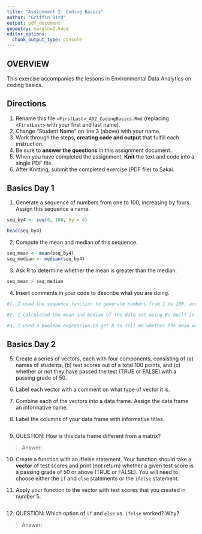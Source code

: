 ```yaml
---
title: "Assignment 2: Coding Basics"
author: "Griffin Bird"
output: pdf_document
geometry: margin=2.54cm
editor_options: 
  chunk_output_type: console
---
```


## OVERVIEW

This exercise accompanies the lessons in Environmental Data Analytics on coding basics.

## Directions

1.  Rename this file `<FirstLast>_A02_CodingBasics.Rmd` (replacing `<FirstLast>` with your first and last name).
2.  Change "Student Name" on line 3 (above) with your name.
3.  Work through the steps, **creating code and output** that fulfill each instruction.
4.  Be sure to **answer the questions** in this assignment document.
5.  When you have completed the assignment, **Knit** the text and code into a single PDF file.
6.  After Knitting, submit the completed exercise (PDF file) to Sakai.

## Basics Day 1

1.  Generate a sequence of numbers from one to 100, increasing by fours. Assign this sequence a name.

```r
seq_by4 <- seq(0, 100, by = 4)

head(seq_by4)
```

2.  Compute the mean and median of this sequence.

```r
seq_mean <- mean(seq_by4)
seq_median <- median(seq_by4)
```

3.  Ask R to determine whether the mean is greater than the median.

```r
seq_mean > seq_median
```

4.  Insert comments in your code to describe what you are doing.

```r
#1. I used the sequence function to generate numbers from 1 to 100, and used "by" to indicate that the sequence should increase by increments of 4

#2. I calculated the mean and median of the data set using Rs built in functions, then assigned those values to variables

#3. I used a boolean expression to get R to tell me whether the mean was greater than the median, R will return true or false, and it turns out the mean is not greater than the median.

```

## Basics Day 2

5.  Create a series of vectors, each with four components, consisting of (a) names of students, (b) test scores out of a total 100 points, and (c) whether or not they have passed the test (TRUE or FALSE) with a passing grade of 50.

6.  Label each vector with a comment on what type of vector it is.

7.  Combine each of the vectors into a data frame. Assign the data frame an informative name.

8.  Label the columns of your data frame with informative titles.

```r

```

9.  QUESTION: How is this data frame different from a matrix?

> Answer:

10. Create a function with an if/else statement. Your function should take a **vector** of test scores and print (not return) whether a given test score is a passing grade of 50 or above (TRUE or FALSE). You will need to choose either the `if` and `else` statements or the `ifelse` statement. 

11. Apply your function to the vector with test scores that you created in number 5.

```r

```

12. QUESTION: Which option of `if` and `else` vs. `ifelse` worked? Why?

> Answer:
